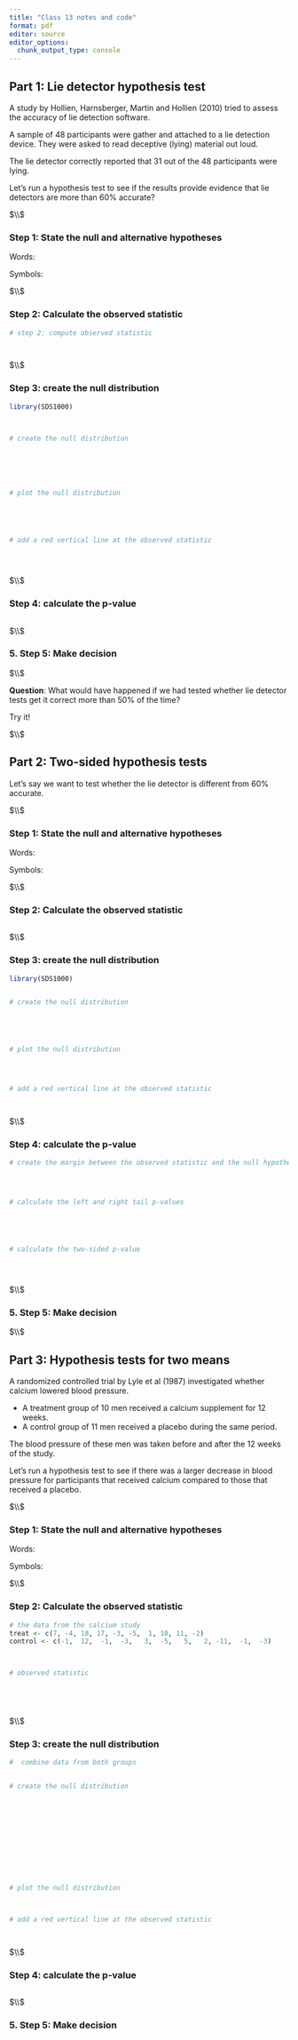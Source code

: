 ---
title: "Class 13 notes and code"
format: pdf
editor: source
editor_options: 
  chunk_output_type: console
---




## Part 1: Lie detector hypothesis test

A study by Hollien, Harnsberger, Martin and Hollien (2010) tried to assess the 
accuracy of lie detection software. 

A sample of 48 participants were gather and attached to a lie detection device. 
They were asked to read deceptive (lying) material out loud. 

The lie detector correctly reported that 31 out of the 48 participants were lying. 

Let's run a hypothesis test to see if the results provide evidence that lie 
detectors are more than 60% accurate? 





$\\$





### Step 1: State the null and alternative hypotheses 


Words:  



 
Symbols:  


  



$\\$




### Step 2: Calculate the observed statistic



```{r lie_detector_stat}


# step 2: compute observed statistic




```




$\\$





### Step 3: create the null distribution



```{r lie_detector_null_distribution}


library(SDS1000)



# create the null distribution






# plot the null distribution





# add a red vertical line at the observed statistic





```






$\\$






### Step 4: calculate the p-value


```{r lie_detector_p_value}




```





$\\$





### 5. Step 5: Make decision








$\\$




**Question**: What would have happened if we had tested whether lie detector 
tests get it correct more than 50% of the time? 

Try it!





$\\$




## Part 2: Two-sided hypothesis tests

Let's say we want to test whether the lie detector is different from 60% accurate.


$\\$


### Step 1: State the null and alternative hypotheses

Words:  



 
Symbols:  



   
   

$\\$   
   




### Step 2: Calculate the observed statistic


```{r lie_detector_stat_2sided}




```





$\\$






### Step 3: create the null distribution


```{r lie_detector_null_distribution_2sided}

library(SDS1000)


# create the null distribution





# plot the null distribution




# add a red vertical line at the observed statistic




```




$\\$





### Step 4: calculate the p-value


```{r lie_detector_p_value_2sided}

# create the margin between the observed statistic and the null hypothesis parameter value




# calculate the left and right tail p-values





# calculate the two-sided p-value





```




$\\$




### 5. Step 5: Make decision







$\\$






## Part 3: Hypothesis tests for two means


A randomized controlled trial by Lyle et al (1987) investigated whether calcium
lowered blood pressure.

 - A treatment group of 10 men received a calcium supplement for 12 weeks.  
 - A control group of 11 men received a placebo during the same period.  

The blood pressure of these men was taken before and after the 12 weeks of the study.

Let's run a hypothesis test to see if there was a larger decrease in blood
pressure for participants that received calcium compared to those that received
a placebo.




$\\$





### Step 1: State the null and alternative hypotheses

Words:




Symbols:





$\\$






### Step 2: Calculate the observed statistic


```{r calcium_obs_stat}


# the data from the calcium study
treat <- c(7, -4, 18, 17, -3, -5,  1, 10, 11, -2)
control <- c(-1,  12,  -1,  -3,   3,  -5,   5,   2, -11,  -1,  -3)



# observed statistic






```






$\\$






### Step 3: create the null distribution


```{r calcium_null_distribution}


#  combine data from both groups


# create the null distribution












# plot the null distribution



# add a red vertical line at the observed statistic




```







$\\$







### Step 4: calculate the p-value


```{r calcium_p_value}



```





$\\$






### 5. Step 5: Make decision








     







